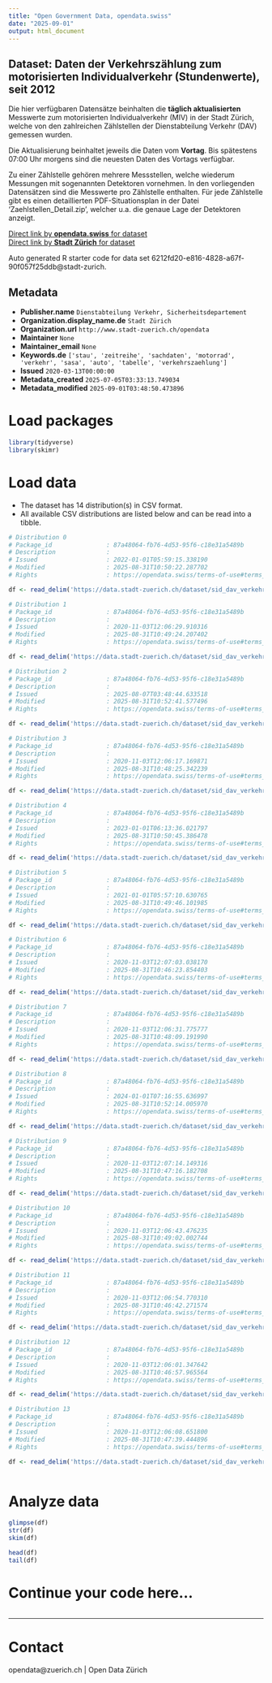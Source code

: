 ```yaml
---
title: "Open Government Data, opendata.swiss"
date: "2025-09-01"
output: html_document
---
```


## Dataset: Daten der Verkehrszählung zum motorisierten Individualverkehr (Stundenwerte), seit 2012

Die hier verfügbaren Datensätze beinhalten die **täglich aktualisierten** Messwerte zum motorisierten Individualverkehr (MIV) in der Stadt Zürich, welche von den zahlreichen Zählstellen der Dienstabteilung Verkehr (DAV) gemessen wurden.

Die Aktualisierung beinhaltet jeweils die Daten vom **Vortag**. Bis spätestens 07:00 Uhr morgens sind die neuesten Daten des Vortags verfügbar.

Zu einer Zählstelle gehören mehrere Messstellen, welche wiederum Messungen mit sogenannten Detektoren vornehmen. In den vorliegenden Datensätzen sind die Messwerte pro Zählstelle enthalten. Für jede Zählstelle gibt es einen detaillierten PDF-Situationsplan in der Datei 'Zaehlstellen_Detail.zip', welcher u.a. die genaue Lage der Detektoren anzeigt.

[Direct link by **opendata.swiss** for dataset](https://opendata.swiss/de/dataset/daten-der-verkehrszahlung-zum-motorisierten-individualverkehr-stundenwerte-seit-2012)<br>
[Direct link by **Stadt Zürich** for dataset](https://data.stadt-zuerich.ch/dataset/sid_dav_verkehrszaehlung_miv_od2031)

Auto generated R starter code for data set 6212fd20-e816-4828-a67f-90f057f25ddb@stadt-zurich.

## Metadata

- **Publisher.name** `Dienstabteilung Verkehr, Sicherheitsdepartement`
- **Organization.display_name.de** `Stadt Zürich`
- **Organization.url** `http://www.stadt-zuerich.ch/opendata`
- **Maintainer** `None`
- **Maintainer_email** `None`
- **Keywords.de** `['stau', 'zeitreihe', 'sachdaten', 'motorrad', 'verkehr', 'sasa', 'auto', 'tabelle', 'verkehrszaehlung']`
- **Issued** `2020-03-13T00:00:00`
- **Metadata_created** `2025-07-05T03:33:13.749034`
- **Metadata_modified** `2025-09-01T03:48:50.473896`


# Load packages

```r

library(tidyverse)
library(skimr)

```

# Load data

-   The dataset has 14 distribution(s) in CSV format.
-   All available CSV distributions are listed below and can be read into a tibble.

```r

# Distribution 0
# Package_id               : 87a48064-fb76-4d53-95f6-c18e31a5489b
# Description              : 
# Issued                   : 2022-01-01T05:59:15.338190
# Modified                 : 2025-08-31T10:50:22.287702
# Rights                   : https://opendata.swiss/terms-of-use#terms_open

df <- read_delim('https://data.stadt-zuerich.ch/dataset/sid_dav_verkehrszaehlung_miv_od2031/download/sid_dav_verkehrszaehlung_miv_OD2031_2022.csv')

# Distribution 1
# Package_id               : 87a48064-fb76-4d53-95f6-c18e31a5489b
# Description              : 
# Issued                   : 2020-11-03T12:06:29.910316
# Modified                 : 2025-08-31T10:49:24.207402
# Rights                   : https://opendata.swiss/terms-of-use#terms_open

df <- read_delim('https://data.stadt-zuerich.ch/dataset/sid_dav_verkehrszaehlung_miv_od2031/download/sid_dav_verkehrszaehlung_miv_OD2031_2020.csv')

# Distribution 2
# Package_id               : 87a48064-fb76-4d53-95f6-c18e31a5489b
# Description              : 
# Issued                   : 2025-08-07T03:48:44.633518
# Modified                 : 2025-08-31T10:52:41.577496
# Rights                   : https://opendata.swiss/terms-of-use#terms_open

df <- read_delim('https://data.stadt-zuerich.ch/dataset/sid_dav_verkehrszaehlung_miv_od2031/download/sid_dav_verkehrszaehlung_miv_OD2031_2025.csv')

# Distribution 3
# Package_id               : 87a48064-fb76-4d53-95f6-c18e31a5489b
# Description              : 
# Issued                   : 2020-11-03T12:06:17.169871
# Modified                 : 2025-08-31T10:48:25.342239
# Rights                   : https://opendata.swiss/terms-of-use#terms_open

df <- read_delim('https://data.stadt-zuerich.ch/dataset/sid_dav_verkehrszaehlung_miv_od2031/download/sid_dav_verkehrszaehlung_miv_OD2031_2018.csv')

# Distribution 4
# Package_id               : 87a48064-fb76-4d53-95f6-c18e31a5489b
# Description              : 
# Issued                   : 2023-01-01T06:13:36.021797
# Modified                 : 2025-08-31T10:50:45.386478
# Rights                   : https://opendata.swiss/terms-of-use#terms_open

df <- read_delim('https://data.stadt-zuerich.ch/dataset/sid_dav_verkehrszaehlung_miv_od2031/download/sid_dav_verkehrszaehlung_miv_OD2031_2023.csv')

# Distribution 5
# Package_id               : 87a48064-fb76-4d53-95f6-c18e31a5489b
# Description              : 
# Issued                   : 2021-01-01T05:57:10.630765
# Modified                 : 2025-08-31T10:49:46.101985
# Rights                   : https://opendata.swiss/terms-of-use#terms_open

df <- read_delim('https://data.stadt-zuerich.ch/dataset/sid_dav_verkehrszaehlung_miv_od2031/download/sid_dav_verkehrszaehlung_miv_OD2031_2021.csv')

# Distribution 6
# Package_id               : 87a48064-fb76-4d53-95f6-c18e31a5489b
# Description              : 
# Issued                   : 2020-11-03T12:07:03.038170
# Modified                 : 2025-08-31T10:46:23.854403
# Rights                   : https://opendata.swiss/terms-of-use#terms_open

df <- read_delim('https://data.stadt-zuerich.ch/dataset/sid_dav_verkehrszaehlung_miv_od2031/download/sid_dav_verkehrszaehlung_miv_OD2031_2012.csv')

# Distribution 7
# Package_id               : 87a48064-fb76-4d53-95f6-c18e31a5489b
# Description              : 
# Issued                   : 2020-11-03T12:06:31.775777
# Modified                 : 2025-08-31T10:48:09.191990
# Rights                   : https://opendata.swiss/terms-of-use#terms_open

df <- read_delim('https://data.stadt-zuerich.ch/dataset/sid_dav_verkehrszaehlung_miv_od2031/download/sid_dav_verkehrszaehlung_miv_OD2031_2017.csv')

# Distribution 8
# Package_id               : 87a48064-fb76-4d53-95f6-c18e31a5489b
# Description              : 
# Issued                   : 2024-01-01T07:16:55.636997
# Modified                 : 2025-08-31T10:52:14.005970
# Rights                   : https://opendata.swiss/terms-of-use#terms_open

df <- read_delim('https://data.stadt-zuerich.ch/dataset/sid_dav_verkehrszaehlung_miv_od2031/download/sid_dav_verkehrszaehlung_miv_OD2031_2024.csv')

# Distribution 9
# Package_id               : 87a48064-fb76-4d53-95f6-c18e31a5489b
# Description              : 
# Issued                   : 2020-11-03T12:07:14.149316
# Modified                 : 2025-08-31T10:47:16.182708
# Rights                   : https://opendata.swiss/terms-of-use#terms_open

df <- read_delim('https://data.stadt-zuerich.ch/dataset/sid_dav_verkehrszaehlung_miv_od2031/download/sid_dav_verkehrszaehlung_miv_OD2031_2015.csv')

# Distribution 10
# Package_id               : 87a48064-fb76-4d53-95f6-c18e31a5489b
# Description              : 
# Issued                   : 2020-11-03T12:06:43.476235
# Modified                 : 2025-08-31T10:49:02.002744
# Rights                   : https://opendata.swiss/terms-of-use#terms_open

df <- read_delim('https://data.stadt-zuerich.ch/dataset/sid_dav_verkehrszaehlung_miv_od2031/download/sid_dav_verkehrszaehlung_miv_OD2031_2019.csv')

# Distribution 11
# Package_id               : 87a48064-fb76-4d53-95f6-c18e31a5489b
# Description              : 
# Issued                   : 2020-11-03T12:06:54.770310
# Modified                 : 2025-08-31T10:46:42.271574
# Rights                   : https://opendata.swiss/terms-of-use#terms_open

df <- read_delim('https://data.stadt-zuerich.ch/dataset/sid_dav_verkehrszaehlung_miv_od2031/download/sid_dav_verkehrszaehlung_miv_OD2031_2013.csv')

# Distribution 12
# Package_id               : 87a48064-fb76-4d53-95f6-c18e31a5489b
# Description              : 
# Issued                   : 2020-11-03T12:06:01.347642
# Modified                 : 2025-08-31T10:46:57.965564
# Rights                   : https://opendata.swiss/terms-of-use#terms_open

df <- read_delim('https://data.stadt-zuerich.ch/dataset/sid_dav_verkehrszaehlung_miv_od2031/download/sid_dav_verkehrszaehlung_miv_OD2031_2014.csv')

# Distribution 13
# Package_id               : 87a48064-fb76-4d53-95f6-c18e31a5489b
# Description              : 
# Issued                   : 2020-11-03T12:06:08.651800
# Modified                 : 2025-08-31T10:47:39.444896
# Rights                   : https://opendata.swiss/terms-of-use#terms_open

df <- read_delim('https://data.stadt-zuerich.ch/dataset/sid_dav_verkehrszaehlung_miv_od2031/download/sid_dav_verkehrszaehlung_miv_OD2031_2016.csv')



```

# Analyze data

```r

glimpse(df)
str(df)
skim(df)

head(df)
tail(df)

```

# Continue your code here...

```r

```

------------------------------------------------------------------------

# Contact

opendata@zuerich.ch | Open Data Zürich
